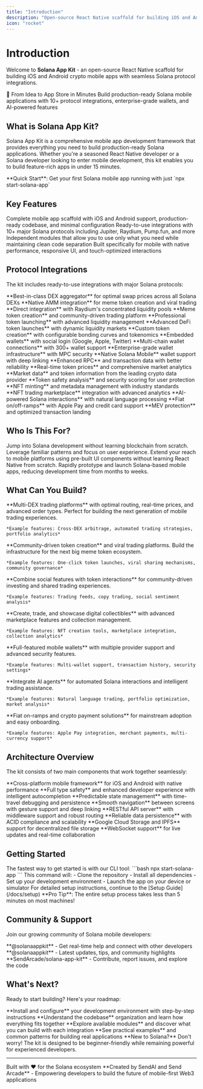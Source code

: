 ```yaml
---
title: "Introduction"
description: "Open-source React Native scaffold for building iOS and Android crypto mobile apps with seamless Solana protocol integrations"
icon: "rocket"
---
```


# Introduction

Welcome to **Solana App Kit** - an open-source React Native scaffold for building iOS and Android crypto mobile apps with seamless Solana protocol integrations.

<Card>
  <CardHeader>
    <CardTitle>🚀 From Idea to App Store in Minutes</CardTitle>
  </CardHeader>
  <CardContent>
    Build production-ready Solana mobile applications with 10+ protocol integrations, enterprise-grade wallets, and AI-powered features
  </CardContent>
</Card>

## What is Solana App Kit?

Solana App Kit is a comprehensive mobile app development framework that provides everything you need to build production-ready Solana applications. Whether you're a seasoned React Native developer or a Solana developer looking to enter mobile development, this kit enables you to build feature-rich apps in under 15 minutes.

<Note>
  **Quick Start**: Get your first Solana mobile app running with just `npx start-solana-app`
</Note>

## Key Features

<CardGroup cols={2}>
  <Card title="🚀 Quick Start" icon="zap">
    Complete mobile app scaffold with iOS and Android support, production-ready codebase, and minimal configuration
  </Card>
  
  <Card title="🔗 Protocol Integrations" icon="link">
    Ready-to-use integrations with 10+ major Solana protocols including Jupiter, Raydium, Pump.fun, and more
  </Card>
  
  <Card title="🏗️ Modular Architecture" icon="cubes">
    Independent modules that allow you to use only what you need while maintaining clean code separation
  </Card>
  
  <Card title="📱 Mobile-First Design" icon="mobile">
    Built specifically for mobile with native performance, responsive UI, and touch-optimized interactions
  </Card>
</CardGroup>

## Protocol Integrations

The kit includes ready-to-use integrations with major Solana protocols:

<Tabs>
  <Tab title="Trading & Swaps">
    <CardGroup cols={1}>
      <Card title="Jupiter" icon="arrows-rotate" href="/docs/modules/swap">
        **Best-in-class DEX aggregator** for optimal swap prices across all Solana DEXs
      </Card>
      <Card title="Pump.fun" icon="rocket" href="/docs/modules/pump-fun">
        **Native AMM integration** for meme token creation and viral trading
      </Card>
      <Card title="Raydium" icon="waves" href="/docs/modules/raydium">
        **Direct integration** with Raydium's concentrated liquidity pools
      </Card>
    </CardGroup>
  </Tab>
  
  <Tab title="Token Launchpads">
    <CardGroup cols={1}>
      <Card title="Pump.fun" icon="rocket" href="/docs/modules/pump-fun">
        **Meme token creation** and community-driven trading platform
      </Card>
      <Card title="Raydium" icon="waves" href="/docs/modules/raydium">
        **Professional token launching** with advanced liquidity management
      </Card>
      <Card title="Meteora" icon="meteor" href="/docs/modules/meteora">
        **Advanced DeFi token launches** with dynamic liquidity markets
      </Card>
      <Card title="Token Mill" icon="gear" href="/docs/modules/token-mill">
        **Custom token creation** with configurable bonding curves and tokenomics
      </Card>
    </CardGroup>
  </Tab>
  
  <Tab title="Wallet Solutions">
    <CardGroup cols={1}>
      <Card title="Privy" icon="lock" href="/docs/modules/wallet-providers">
        **Embedded wallets** with social login (Google, Apple, Twitter)
      </Card>
      <Card title="Dynamic" icon="bolt" href="/docs/modules/wallet-providers">
        **Multi-chain wallet connections** with 300+ wallet support
      </Card>
      <Card title="Turnkey" icon="shield" href="/docs/modules/wallet-providers">
        **Enterprise-grade wallet infrastructure** with MPC security
      </Card>
      <Card title="Mobile Wallet Adapter" icon="mobile" href="/docs/modules/wallet-providers">
        **Native Solana Mobile** wallet support with deep linking
      </Card>
    </CardGroup>
  </Tab>
  
  <Tab title="Data & Analytics">
    <CardGroup cols={1}>
      <Card title="Helius" icon="server" href="/docs/modules/data-module">
        **Enhanced RPC** and transaction data with better reliability
      </Card>
      <Card title="Birdeye" icon="eye" href="/docs/modules/data-module">
        **Real-time token prices** and comprehensive market analytics
      </Card>
      <Card title="CoinGecko" icon="globe" href="/docs/modules/data-module">
        **Market data** and token information from the leading crypto data provider
      </Card>
      <Card title="Rugcheck" icon="shield-check" href="/docs/modules/data-module">
        **Token safety analysis** and security scoring for user protection
      </Card>
    </CardGroup>
  </Tab>
  
  <Tab title="NFTs & Digital Assets">
    <CardGroup cols={1}>
      <Card title="Metaplex" icon="image" href="/docs/modules/nft">
        **NFT minting** and metadata management with industry standards
      </Card>
      <Card title="Tensor" icon="cube" href="/docs/modules/nft">
        **NFT trading marketplace** integration with advanced analytics
      </Card>
    </CardGroup>
  </Tab>
  
  <Tab title="Additional Services">
    <CardGroup cols={1}>
      <Card title="SendAI" icon="robot" href="/docs/modules/solana-agent-kit">
        **AI-powered Solana interactions** with natural language processing
      </Card>
      <Card title="MoonPay" icon="credit-card" href="/docs/modules/moonpay">
        **Fiat on/off-ramps** with Apple Pay and credit card support
      </Card>
      <Card title="Jito" icon="shield" href="/docs/modules/swap">
        **MEV protection** and optimized transaction landing
      </Card>
    </CardGroup>
  </Tab>
</Tabs>

## Who Is This For?

<CardGroup cols={3}>
  <Card title="React Native Developers" icon="code">
    Jump into Solana development without learning blockchain from scratch. Leverage familiar patterns and focus on user experience.
  </Card>
  
  <Card title="Solana Developers" icon="link">
    Extend your reach to mobile platforms using pre-built UI components without learning React Native from scratch.
  </Card>
  
  <Card title="Entrepreneurs & Startups" icon="rocket">
    Rapidly prototype and launch Solana-based mobile apps, reducing development time from months to weeks.
  </Card>
</CardGroup>

## What Can You Build?

<Accordion>
  <AccordionItem title="🏦 DeFi Trading Apps">
    **Multi-DEX trading platforms** with optimal routing, real-time prices, and advanced order types. Perfect for building the next generation of mobile trading experiences.
    
    *Example features: Cross-DEX arbitrage, automated trading strategies, portfolio analytics*
  </AccordionItem>
  
  <AccordionItem title="🚀 Meme Token Platforms">
    **Community-driven token creation** and viral trading platforms. Build the infrastructure for the next big meme token ecosystem.
    
    *Example features: One-click token launches, viral sharing mechanisms, community governance*
  </AccordionItem>
  
  <AccordionItem title="💬 Social Trading Apps">
    **Combine social features with token interactions** for community-driven investing and shared trading experiences.
    
    *Example features: Trading feeds, copy trading, social sentiment analysis*
  </AccordionItem>
  
  <AccordionItem title="🎨 NFT Marketplaces">
    **Create, trade, and showcase digital collectibles** with advanced marketplace features and collection management.
    
    *Example features: NFT creation tools, marketplace integration, collection analytics*
  </AccordionItem>
  
  <AccordionItem title="👛 Wallet Applications">
    **Full-featured mobile wallets** with multiple provider support and advanced security features.
    
    *Example features: Multi-wallet support, transaction history, security settings*
  </AccordionItem>
  
  <AccordionItem title="🤖 AI-Powered Apps">
    **Integrate AI agents** for automated Solana interactions and intelligent trading assistance.
    
    *Example features: Natural language trading, portfolio optimization, market analysis*
  </AccordionItem>
  
  <AccordionItem title="💳 Payment Apps">
    **Fiat on-ramps and crypto payment solutions** for mainstream adoption and easy onboarding.
    
    *Example features: Apple Pay integration, merchant payments, multi-currency support*
  </AccordionItem>
</Accordion>

## Architecture Overview

The kit consists of two main components that work together seamlessly:

<Tabs>
  <Tab title="Mobile Application">
    <CardGroup cols={2}>
      <Card title="React Native + Expo" icon="mobile">
        **Cross-platform mobile framework** for iOS and Android with native performance
      </Card>
      <Card title="TypeScript" icon="code">
        **Full type safety** and enhanced developer experience with intelligent autocompletion
      </Card>
      <Card title="Redux" icon="database">
        **Predictable state management** with time-travel debugging and persistence
      </Card>
      <Card title="React Navigation" icon="route">
        **Smooth navigation** between screens with gesture support and deep linking
      </Card>
    </CardGroup>
  </Tab>
  
  <Tab title="Backend Server">
    <CardGroup cols={2}>
      <Card title="Express.js" icon="server">
        **RESTful API server** with middleware support and robust routing
      </Card>
      <Card title="PostgreSQL" icon="database">
        **Reliable data persistence** with ACID compliance and scalability
      </Card>
      <Card title="Cloud Integration" icon="cloud">
        **Google Cloud Storage and IPFS** support for decentralized file storage
      </Card>
      <Card title="Real-time Features" icon="bolt">
        **WebSocket support** for live updates and real-time collaboration
      </Card>
    </CardGroup>
  </Tab>
</Tabs>

## Getting Started

<Steps>
  <Step title="Quick Start">
    The fastest way to get started is with our CLI tool:
    ```bash
    npx start-solana-app
    ```
  </Step>
  
  <Step title="Automatic Setup">
    This command will:
    - Clone the repository
    - Install all dependencies  
    - Set up your development environment
    - Launch the app on your device or simulator
  </Step>
  
  <Step title="Detailed Setup">
    For detailed setup instructions, continue to the [Setup Guide](/docs/setup)
  </Step>
</Steps>

<Tip>
  **Pro Tip**: The entire setup process takes less than 5 minutes on most machines!
</Tip>

## Community & Support

Join our growing community of Solana mobile developers:

<CardGroup cols={3}>
  <Card title="Telegram" icon="paper-plane" href="https://t.me/solanaappkit">
    **@solanaappkit** - Get real-time help and connect with other developers
  </Card>
  
  <Card title="Twitter" icon="twitter" href="https://twitter.com/solanaappkit">
    **@solanaappkit** - Latest updates, tips, and community highlights
  </Card>
  
  <Card title="GitHub" icon="github" href="https://github.com/SendArcade/solana-app-kit">
    **SendArcade/solana-app-kit** - Contribute, report issues, and explore the code
  </Card>
</CardGroup>

## What's Next?

Ready to start building? Here's your roadmap:

<CardGroup cols={2}>
  <Card title="Setup Guide" icon="gear" href="/docs/setup">
    **Install and configure** your development environment with step-by-step instructions
  </Card>
  
  <Card title="Project Structure" icon="folder-tree" href="/docs/structure/repo">
    **Understand the codebase** organization and learn how everything fits together
  </Card>
  
  <Card title="Modules Overview" icon="cubes" href="/docs/modules/overview">
    **Explore available modules** and discover what you can build with each integration
  </Card>
  
  <Card title="Usage Examples" icon="lightbulb" href="/docs/use">
    **See practical examples** and common patterns for building real applications
  </Card>
</CardGroup>

<Note>
  **New to Solana?** Don't worry! The kit is designed to be beginner-friendly while remaining powerful for experienced developers.
</Note>

---

<Card>
  <CardHeader>
    <CardTitle>Built with ❤️ for the Solana ecosystem</CardTitle>
  </CardHeader>
  <CardContent>
    **Created by SendAI and Send Arcade** - Empowering developers to build the future of mobile-first Web3 applications
  </CardContent>
</Card>
